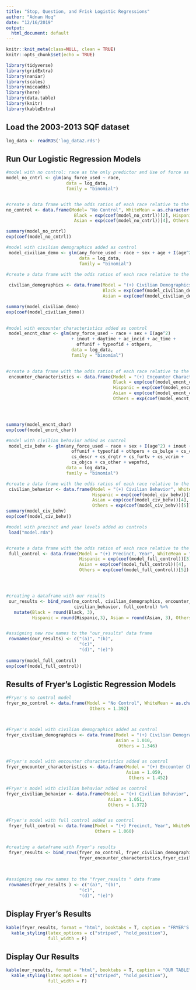 ```yaml
---
title: "Stop, Question, and Frisk Logistic Regressions"
author: "Adnan Hoq"
date: "12/16/2019"
output:
  html_document: default
---
```


```r
knitr::knit_meta(class=NULL, clean = TRUE)
knitr::opts_chunk$set(echo = TRUE)
```


```r
library(tidyverse)
library(gridExtra)
library(naniar)
library(scales)
library(miceadds)
library(here)
library(data.table)
library(knitr)
library(kableExtra)

```

## Load the 2003-2013 SQF dataset

```r

log_data <- readRDS('log_data2.rds')

```



## Run Our Logistic Regression Models

```r

#model with no control: race as the only predictor and Use of force as the outcome
model_no_cntrl <- glm(any_force_used ~ race,
                       data = log_data,
                       family = "binomial")


#create a data frame with the odds ratios of each race relative to the white mean from the no control model
no_control <- data.frame(Model= "No Control", WhiteMean = as.character(0.161),
                          Black = exp(coef(model_no_cntrl))[2], Hispanic = exp(coef(model_no_cntrl))[3],
                          Asian = exp(coef(model_no_cntrl))[4], Others = exp(coef(model_no_cntrl))[5])

summary(model_no_cntrl)
exp(coef(model_no_cntrl))

```

```r
#model with civilian demographics added as control
 model_civilian_demo <- glm(any_force_used ~ race + sex + age + I(age^2),
                            data = log_data,
                            family = "binomial")

#create a data frame with the odds ratios of each race relative to the white mean from the civilian demographics model
 
 civilian_demographics <- data.frame(Model = "(+) Civilian Demographics", WhiteMean = "",
                                     Black = exp(coef(model_civilian_demo))[2], Hispanic = exp(coef(model_civilian_demo))[3],
                                     Asian = exp(coef(model_civilian_demo))[4], Others = exp(coef(model_civilian_demo))[5])

summary(model_civilian_demo)
exp(coef(model_civilian_demo))
 
```



```r

#model with encounter characteristics added as control
 model_encnt_char <- glm(any_force_used ~ race + sex + I(age^2)
                         + inout + daytime + ac_incid + ac_time +
                           offunif + typeofid + othpers,
                         data = log_data,
                         family = "binomial")

 
#create a data frame with the odds ratios of each race relative to the white mean from the encounter characteristics model
 encounter_characteristics <- data.frame(Model = "(+) Encounter Characteristics", WhiteMean = "",
                                         Black = exp(coef(model_encnt_char))[2],
                                         Hispanic = exp(coef(model_encnt_char))[3],
                                         Asian = exp(coef(model_encnt_char))[4],
                                         Others = exp(coef(model_encnt_char))[5])




summary(model_encnt_char)
exp(coef(model_encnt_char))

```

```r
#model with civilian behavior added as control
 model_civ_behv <- glm(any_force_used ~ race + sex + I(age^2) + inout + daytime + ac_incid + ac_time +
                         offunif + typeofid + othpers + cs_bulge + cs_cloth + cs_casng + cs_lkout +
                         cs_descr + cs_drgtr + cs_furtv + cs_vcrim +
                         cs_objcs + cs_other + wepnfnd,
                       data = log_data,
                       family = "binomial")

#create a data frame with the odds ratios of each race relative to the white mean from the civilian behavior model
 civilian_behavior <- data.frame(Model = "(+) Civilian Behavior", WhiteMean = "", Black = exp(coef(model_civ_behv))[2],
                                 Hispanic = exp(coef(model_civ_behv))[3],
                                 Asian = exp(coef(model_civ_behv))[4],
                                 Others = exp(coef(model_civ_behv))[5])
summary(model_civ_behv)
exp(coef(model_civ_behv))

```


```r


#model with precinct and year levels added as controls
 load("model.rda")


#create a data frame with the odds ratios of each race relative to the white mean from the full control model
 full_control <- data.frame(Model = "(+) Precinct, Year", WhiteMean = "", Black = exp(coef(model_full_control))[2],
                            Hispanic = exp(coef(model_full_control))[3],
                            Asian = exp(coef(model_full_control))[4],
                            Others = exp(coef(model_full_control))[5])




#creating a dataframe with our results
 our_results <- bind_rows(no_control, civilian_demographics, encounter_characteristics,
                          civilian_behavior, full_control) %>%
   mutate(Black = round(Black, 3),
          Hispanic = round(Hispanic,3), Asian = round(Asian, 3), Others = round(Others, 3))


#assigning new row names to the "our_results" data frame
 rownames(our_results) <- c("(a)", "(b)",
                            "(c)",
                            "(d)", "(e)")
 
summary(model_full_control)
exp(coef(model_full_control))
```


## Results of Fryer's Logistic Regression Models

```r


#Fryer's no control model
fryer_no_control <- data.frame(Model = "No Control", WhiteMean = as.character(0.153),Black = 1.534, Hispanic = 1.582, Asian = 1.044,
                                Others = 1.392)



#Fryer's model with civilian demographics added as control
fryer_civilian_demographics <- data.frame(Model = "(+) Civilian Demographics", WhiteMean = "", Black = 1.480, Hispanic = 1.517,
                                          Asian = 1.010,
                                           Others = 1.346)


#Fryer's model with encounter characteristics added as control
fryer_encounter_characteristics <- data.frame(Model = "(+) Encounter Characteristics", WhiteMean = "", Black = 1.655, Hispanic = 1.641,
                                              Asian = 1.059,
                                               Others = 1.452)

#Fryer's model with civilian behavior added as control
fryer_civilian_behavior <- data.frame(Model = "(+) Civilian Behavior", WhiteMean = "", Black = 1.462, Hispanic = 1.516,
                                       Asian = 1.051,
                                       Others = 1.372)


#Fryer's model with full control added as control
 fryer_full_control <- data.frame(Model = "(+) Precinct, Year", WhiteMean = "", Black = 1.178, Hispanic = 1.122, Asian = 0.953,
                                  Others = 1.060)


#creating a dataframe with Fryer's results
 fryer_results <- bind_rows(fryer_no_control, fryer_civilian_demographics,
                            fryer_encounter_characteristics,fryer_civilian_behavior, fryer_full_control)

 
 
#assigning new row names to the "fryer_results " data frame
 rownames(fryer_results ) <- c("(a)", "(b)",
                            "(c)",
                            "(d)", "(e)")

```

## Display Fryer's Results

```r
kable(fryer_results, format = "html", booktabs = T, caption = "FRYER'S TABLE") %>%
  kable_styling(latex_options = c("striped", "hold_position"),
                full_width = F)
```

## Display Our Results

```r
kable(our_results, format = "html", booktabs = T, caption = "OUR TABLE") %>%
  kable_styling(latex_options = c("striped", "hold_position"),
                full_width = F)
```
